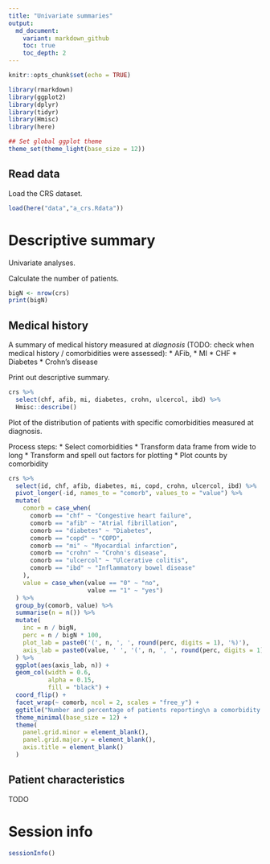```yaml
---
title: "Univariate summaries"
output:
  md_document:
    variant: markdown_github
    toc: true
    toc_depth: 2
---
```


```r
knitr::opts_chunk$set(echo = TRUE)
```

```r
library(rmarkdown)
library(ggplot2)
library(dplyr)
library(tidyr)
library(Hmisc)
library(here)

## Set global ggplot theme
theme_set(theme_light(base_size = 12))
```

## Read data

Load the CRS dataset.

```r
load(here("data","a_crs.Rdata"))
```


# Descriptive summary

Univariate analyses. 

Calculate the number of patients.

```r
bigN <- nrow(crs)
print(bigN)
```

## Medical history

A summary of medical history measured at *diagnosis* (TODO: check when medical history / comorbidities were assessed):
* AFib, 
* MI
* CHF
* Diabetes 
* Crohn's disease	

Print out descriptive summary. 

```r
crs %>% 
  select(chf, afib, mi, diabetes, crohn, ulcercol, ibd) %>%
  Hmisc::describe()
```

Plot of the distribution of patients with specific comorbidities measured at diagnosis. 

Process steps:
* Select comorbidities
* Transform data frame from wide to long
* Transform and spell out factors for plotting
* Plot counts by comorbidity 

```r
crs %>%
  select(id, chf, afib, diabetes, mi, copd, crohn, ulcercol, ibd) %>%
  pivot_longer(-id, names_to = "comorb", values_to = "value") %>%
  mutate(
    comorb = case_when(
      comorb == "chf" ~ "Congestive heart failure",
      comorb == "afib" ~ "Atrial fibrillation",
      comorb == "diabetes" ~ "Diabetes",
      comorb == "copd" ~ "COPD",
      comorb == "mi" ~ "Myocardial infarction",
      comorb == "crohn" ~ "Crohn's disease",
      comorb == "ulcercol" ~ "Ulcerative colitis",
      comorb == "ibd" ~ "Inflammatory bowel disease"
    ),
    value = case_when(value == "0" ~ "no",
                      value == "1" ~ "yes")
  ) %>%
  group_by(comorb, value) %>%
  summarise(n = n()) %>%
  mutate(
    inc = n / bigN,
    perc = n / bigN * 100,
    plot_lab = paste0('(', n, ', ', round(perc, digits = 1), '%)'),
    axis_lab = paste0(value, ' ', '(', n, ', ', round(perc, digits = 1), '%)')
  ) %>%
  ggplot(aes(axis_lab, n)) +
  geom_col(width = 0.6,
           alpha = 0.15,
           fill = "black") +
  coord_flip() +
  facet_wrap(~ comorb, ncol = 2, scales = "free_y") +
  ggtitle("Number and percentage of patients reporting\n a comorbidity at diagnosis") +
  theme_minimal(base_size = 12) +
  theme(
    panel.grid.minor = element_blank(),
    panel.grid.major.y = element_blank(),
    axis.title = element_blank()
  )
```


## Patient characteristics 

TODO

# Session info

```r
sessionInfo()
```

